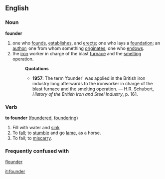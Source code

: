 ==English==
===Noun===
'''founder'''
#one who [[found]]s, [[establish]]es, and [[erect]]s; one who lays a [[foundation]]; an [[author]]; one from whom something [[originate]]s; one who [[endow]]s.
#the [[iron]] worker in charge of the blast [[furnace]] and the [[smelt]]ing operation.
#:'''Quotations'''
#:*'''1957''': The term 'founder' was applied in the British iron industry long afterwards to the ironworker in charge of the blast furnace and the smelting operation. &mdash; H.R. Schubert, ''History of the British Iron and Steel Industry'', p. 161.

===Verb===
'''to founder''' ([[foundered]], [[foundering]])
#Fill with water and [[sink]]
#To [[fall]]; to [[stumble]] and go [[lame]], as a horse.
#To fail; to [[miscarry]].
===Frequently confused with===
[[flounder]]

[[it:founder]]